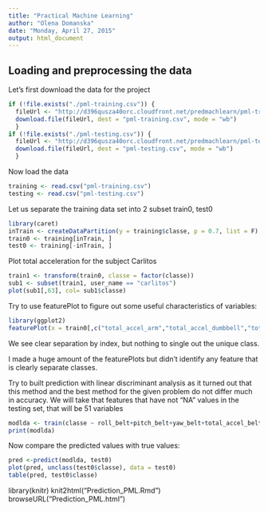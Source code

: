 ```yaml
---
title: "Practical Machine Learning"
author: "Olena Domanska"
date: "Monday, April 27, 2015"
output: html_document
---
```


## Loading and preprocessing the data

Let's first download the data for the project


```r
if (!file.exists("./pml-training.csv")) {
  fileUrl <- "http://d396qusza40orc.cloudfront.net/predmachlearn/pml-training.csv"
  download.file(fileUrl, dest = "pml-training.csv", mode = "wb")
  }
if (!file.exists("./pml-testing.csv")) {
  fileUrl <- "http://d396qusza40orc.cloudfront.net/predmachlearn/pml-testing.csv"
  download.file(fileUrl, dest = "pml-testing.csv", mode = "wb")
  }
```

Now load the data

```r
training <- read.csv("pml-training.csv")
testing <- read.csv("pml-testing.csv")
```

Let us separate the training data set into 2 subset train0, test0

```r
library(caret)
inTrain <- createDataPartition(y = training$classe, p = 0.7, list = F)
train0 <- training[inTrain, ]
test0 <- training[-inTrain, ]
```


Plot total acceleration for the subject Carlitos
```r
train1 <- transform(train0, classe = factor(classe))
sub1 <- subset(train1, user_name == "carlitos")
plot(sub1[,63], col= sub1$classe)
```

Try to use featurePlot to figure out some useful characteristics of variables:
```r
library(ggplot2)
featurePlot(x = train0[,c("total_accel_arm","total_accel_dumbbell","total_accel_forearm")], y = train0$classe, plots = "pairs")
```

We see clear separation by index, but nothing to single out the unique class.

I made a huge amount of the featurePlots but didn't identify any feature that is clearly separate classes.

Try to built prediction with linear discriminant analysis as it turned out that this method and the best method for the given problem do not differ much in accuracy. We will take that features that have not "NA" values in the testing set, that will be 51 variables 
```r
modlda <- train(classe ~ roll_belt+pitch_belt+yaw_belt+total_accel_belt+gyros_belt_x+gyros_belt_y+gyros_belt_z+accel_belt_x+accel_belt_y+accel_belt_z+magnet_belt_x+magnet_belt_y+magnet_belt_z+roll_arm+pitch_arm+yaw_arm+total_accel_arm+gyros_arm_x+gyros_arm_y+gyros_arm_z+accel_arm_x+accel_arm_y+accel_arm_z+magnet_arm_x+magnet_arm_y+magnet_arm_z+roll_dumbbell+pitch_dumbbell+yaw_dumbbell+total_accel_dumbbell+gyros_dumbbell_x+gyros_dumbbell_y+gyros_dumbbell_z+accel_dumbbell_x+accel_dumbbell_y+accel_dumbbell_z+magnet_dumbbell_x+magnet_dumbbell_y+magnet_dumbbell_z+roll_forearm+pitch_forearm+yaw_forearm+gyros_forearm_x+gyros_forearm_y+gyros_forearm_z+accel_forearm_x+accel_forearm_y+accel_forearm_z+magnet_forearm_x+magnet_forearm_y+magnet_forearm_z, method="lda", data = train0)
print(modlda)
```

Now compare the predicted values with true values:
```r
pred <-predict(modlda, test0)
plot(pred, unclass(test0$classe), data = test0)
table(pred, test0$classe)
```



library(knitr)
knit2html("Prediction_PML.Rmd")
browseURL("Prediction_PML.html")
